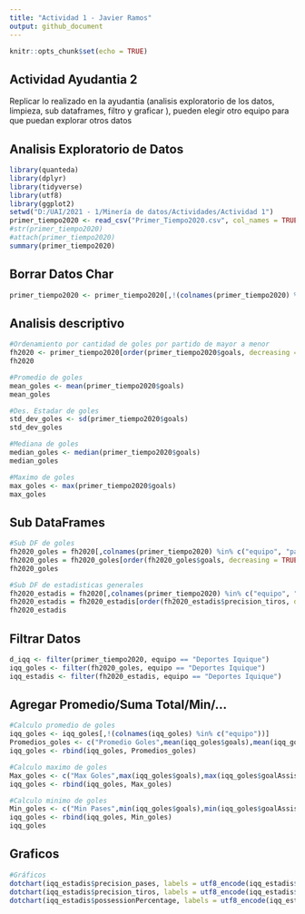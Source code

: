 ```yaml
---
title: "Actividad 1 - Javier Ramos"
output: github_document
---
```


```r
knitr::opts_chunk$set(echo = TRUE)
```

## Actividad Ayudantia 2
  Replicar lo realizado en la ayudantia (analisis exploratorio de los datos, limpieza, sub dataframes, filtro y graficar ), pueden elegir otro equipo para que puedan explorar otros datos


## Analisis Exploratorio de Datos 

```r
library(quanteda)
library(dplyr)
library(tidyverse)
library(utf8)
library(ggplot2)
setwd("D:/UAI/2021 - 1/Minería de datos/Actividades/Actividad 1")
primer_tiempo2020 <- read_csv("Primer_Tiempo2020.csv", col_names = TRUE)
#str(primer_tiempo2020)
#attach(primer_tiempo2020)
summary(primer_tiempo2020)
```

## Borrar Datos Char
```r
primer_tiempo2020 <- primer_tiempo2020[,!(colnames(primer_tiempo2020) %in% c("id_partido", "fasepartido", "local", "tiempo","formationUsed", "torneo"))]
```

## Analisis descriptivo

```r
#Ordenamiento por cantidad de goles por partido de mayor a menor
fh2020 <- primer_tiempo2020[order(primer_tiempo2020$goals, decreasing = TRUE),]
fh2020

#Promedio de goles
mean_goles <- mean(primer_tiempo2020$goals)
mean_goles

#Des. Estadar de goles
std_dev_goles <- sd(primer_tiempo2020$goals)
std_dev_goles

#Mediana de goles
median_goles <- median(primer_tiempo2020$goals)
median_goles

#Maximo de goles
max_goles <- max(primer_tiempo2020$goals)
max_goles
```
## Sub DataFrames

```r
#Sub DF de goles
fh2020_goles = fh2020[,colnames(primer_tiempo2020) %in% c("equipo", "partido", "goals", "goalAssist")]
fh2020_goles = fh2020_goles[order(fh2020_goles$goals, decreasing = TRUE),]
fh2020_goles

#Sub DF de estadisticas generales
fh2020_estadis = fh2020[,colnames(primer_tiempo2020) %in% c("equipo", "partido", "possessionPercentage", "precision_pases", "precision_tiros")]
fh2020_estadis = fh2020_estadis[order(fh2020_estadis$precision_tiros, decreasing = TRUE),]
fh2020_estadis
```

## Filtrar Datos
```r
d_iqq <- filter(primer_tiempo2020, equipo == "Deportes Iquique")
iqq_goles <- filter(fh2020_goles, equipo == "Deportes Iquique")
iqq_estadis <- filter(fh2020_estadis, equipo == "Deportes Iquique")
```

## Agregar Promedio/Suma Total/Min/...
```r
#Calculo promedio de goles
iqq_goles <- iqq_goles[,!(colnames(iqq_goles) %in% c("equipo"))] 
Promedios_goles <- c("Promedio Goles",mean(iqq_goles$goals),mean(iqq_goles$goalAssist))
iqq_goles <- rbind(iqq_goles, Promedios_goles)

#Calculo maximo de goles
Max_goles <- c("Max Goles",max(iqq_goles$goals),max(iqq_goles$goalAssist))
iqq_goles <- rbind(iqq_goles, Max_goles)

#Calculo minimo de goles
Min_goles <- c("Min Pases",min(iqq_goles$goals),min(iqq_goles$goalAssist))
iqq_goles <- rbind(iqq_goles, Min_goles)
iqq_goles
```

## Graficos
```r
#Gráficos
dotchart(iqq_estadis$precision_pases, labels = utf8_encode(iqq_estadis$partido), cex=0.5, xlab = "% Precisión Pases", ylab = "Partido")
dotchart(iqq_estadis$precision_tiros, labels = utf8_encode(iqq_estadis$partido), cex=0.5, xlab = "% Precisión Tiros", ylab = "Partido")
dotchart(iqq_estadis$possessionPercentage, labels = utf8_encode(iqq_estadis$partido), cex=0.5, xlab = "% Posesión", ylab = "Partido")
```

